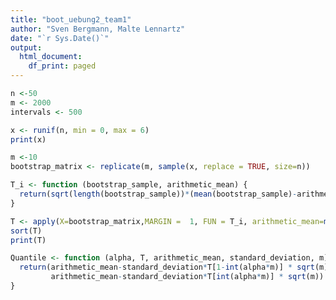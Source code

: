 ```yaml
---
title: "boot_uebung2_team1"
author: "Sven Bergmann, Malte Lennartz"
date: "`r Sys.Date()`"
output:
  html_document:
    df_print: paged
---
```

```r
n <-50
m <- 2000
intervals <- 500

x <- runif(n, min = 0, max = 6)
print(x)
```
```r
m <-10
bootstrap_matrix <- replicate(m, sample(x, replace = TRUE, size=n))
```
```r
T_i <- function (bootstrap_sample, arithmetic_mean) {
  return(sqrt(length(bootstrap_sample))*(mean(bootstrap_sample)-arithmetic_mean) / sd(bootstrap_sample))
}
```
```r
T <- apply(X=bootstrap_matrix,MARGIN =  1, FUN = T_i, arithmetic_mean=mean(x))
sort(T)
print(T)
```
```r
Quantile <- function (alpha, T, arithmetic_mean, standard_deviation, m){
  return(arithmetic_mean-standard_deviation*T[1-int(alpha*m)] * sqrt(m),
         arithmetic_mean-standard_deviation*T[int(alpha*m)] * sqrt(m))
}
```
